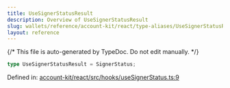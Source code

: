 ```yaml
---
title: UseSignerStatusResult
description: Overview of UseSignerStatusResult
slug: wallets/reference/account-kit/react/type-aliases/UseSignerStatusResult
layout: reference
---
```


{/* This file is auto-generated by TypeDoc. Do not edit manually. */}

```ts
type UseSignerStatusResult = SignerStatus;
```

Defined in: [account-kit/react/src/hooks/useSignerStatus.ts:9](https://github.com/alchemyplatform/aa-sdk/blob/c1a84188d03473acac2fdb49fb7cd7fdba73169b/account-kit/react/src/hooks/useSignerStatus.ts#L9)
